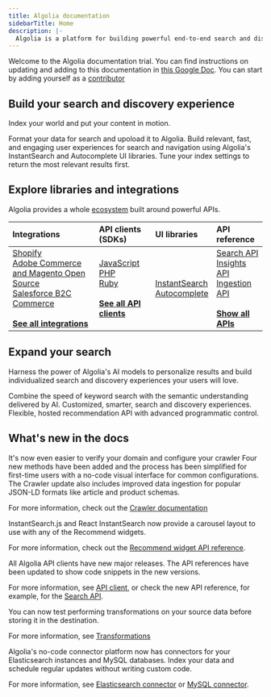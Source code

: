 ```yaml
---
title: Algolia documentation
sidebarTitle: Home
description: |-
  Algolia is a platform for building powerful end-to-end search and discovery solutions.
---
```


<Info>Welcome to the Algolia documentation trial. You can find instructions on updating and adding to this documentation in [this Google Doc](https://docs.google.com/document/d/10HwrG0jyj9_Jh5kE8Va1fc3h4haffbikInCImg9yPzw/edit?usp=sharing). You can start by adding yourself as a [contributor](/trial/contributors)</Info>

<CardGroup cols={3}>
  <Card title="What is Algolia?" href="/guides/getting-started/what-is-algolia/" img="/images/search-api.png" />

  <Card title="Try the interactive tutorial" href="https://www.algolia.com/doc/onboarding/" img="/images/interactive-tutorial.png" />

  <Card title="Algolia in three steps (video)" href="https://www.youtube.com/watch?v=yA4KISBv_88" img="/images/three-steps.png" />
</CardGroup>

## Build your search and discovery experience

Index your world and put your content in motion.

<CardGroup cols={3}>
  <Card title="Connect your data" href="/guides/sending-and-managing-data/send-and-update-your-data/" horizontal="true">
    Format your data for search and upoload it to Algolia.
  </Card>

  <Card title="Build your UI" href="https://www.algolia.com/doc/guides/building-search-ui/what-is-instantsearch/js/" horizontal="true">
    Build relevant, fast, and engaging user experiences for search and navigation using Algolia's InstantSearch and Autocomplete UI libraries.
  </Card>

  <Card title="Optimize relevance" href="/guides/managing-results/relevance-overview/" horizontal="true">
    Tune your index settings to return the most relevant results first.
  </Card>
</CardGroup>

## Explore libraries and integrations

Algolia provides a whole [ecosystem](/guides/get-started/ecosystem/) built around powerful APIs.

| Integrations                                                                                                                                                                                                                                                                                                            | API clients (SDKs)                                                                                                                                                                                                                                                    | UI libraries                                                                                                                                                                                                   | API reference                                                                                                                                                                                                                                                                            |
| :---------------------------------------------------------------------------------------------------------------------------------------------------------------------------------------------------------------------------------------------------------------------------------------------------------------------- | :-------------------------------------------------------------------------------------------------------------------------------------------------------------------------------------------------------------------------------------------------------------------- | :------------------------------------------------------------------------------------------------------------------------------------------------------------------------------------------------------------- | :--------------------------------------------------------------------------------------------------------------------------------------------------------------------------------------------------------------------------------------------------------------------------------------- |
| [Shopify](/integrations/shopify/overview/)<br />[Adobe Commerce and Magento Open Source](/integrations/magento-2/getting-started/quick-start/)<br />[Salesforce B2C Commerce](/integrations/salesforce-commerce-cloud-b2c/getting-started/introduction/)<br /><br />[**See all integrations**](/integrayions/overview/) | [JavaScript](https://www.algolia.com/doc/libraries/javascript/v5/)<br />[PHP](https://www.algolia.com/doc/libraries/php/v4/)<br />[Ruby](https://www.algolia.com/doc/libraries/ruby/v3/)<br /><br />[**See all API clients**](https://www.algolia.com/doc/libraries/) | [InstantSearch](https://www.algolia.com/doc/guides/building-search-ui/what-is-instantsearch/js/)<br />[Autocomplete](https://www.algolia.com/doc/ui-libraries/autocomplete/introduction/what-is-autocomplete/) | [Search API](/api-reference/search-api/search/search-an-index)<br />[Insights API](/api-reference/insights-api/events/send-events)<br />[Ingestion API](https://www.algolia.com/doc/rest-api/ingestion/)<br /><br />[**Show all APIs**](https://www.algolia.com/doc/api-reference/rest-api/) |

## Expand your search

Harness the power of Algolia's AI models to personalize results and build individualized search and discovery experiences your users will love.

<CardGroup cols={3}>
  <Card title="NeuralSearch" href="/guides/getting-started/neuralsearch" horizontal="true">
    Combine the speed of keyword search with the semantic understanding delivered by AI.
  </Card>

  <Card title="Personalization" href="https://www.algolia.com/doc/guides/personalization/ai-personalization/what-is-ai-personalization/" horizontal="true">
    Customized, smarter, search and discovery experiences.
  </Card>

  <Card title="Recommend" href="/guides/algolia-recommend/overview/" horizontal="true">
    Flexible, hosted recommendation API with advanced programmatic control.
  </Card>
</CardGroup>

## What's new in the docs

<Update label="2024-10-02" description="The next generation of the Algolia Crawler">
  It's now even easier to verify your domain and configure your crawler
  Four new methods have been added and the process has been simplified for first-time users with a no-code visual interface for common configurations.
  The Crawler update also includes improved data ingestion for popular JSON-LD formats like article and product schemas.

  For more information, check out the [Crawler documentation](https://www.algolia.com/doc/tools/crawler/getting-started/overview/)
</Update>

<Update label="2024-08-19" description="Carousel layout for Recommend widgets in InstantSearch">
  InstantSearch.js and React InstantSearch now provide a carousel layout to use with any of the Recommend widgets.

  For more information, check out the [Recommend widget API reference](https://www.algolia.com/doc/api-reference/widgets/frequently-bought-together/js/).
</Update>

<Update label="2024-08-14" description="New major versions of all Algolia API clients">
  All Algolia API clients have new major releases.
  The API references have been updated to show code snippets in the new versions.

  For more information, see [API client](https://www.algolia.com/doc/libraries/), or check the new API reference, for example, for the [Search API](https://www.algolia.com/doc/rest-api/search/).
</Update>

<Update label="2024-07-16" description="Data transformations for connectors available as beta">
  You can now test performing transformations on your source data before storing it in the destination.

  For more information, see [Transformations](/guides/sending-and-managing-data/send-and-update-your-data/connectors/transformations/)
</Update>

<Update label="2024-07-15" description="ElasticSearch and MySQL connectors released">
  Algolia's no-code connector platform now has connectors for your Elasticsearch instances and MySQL databases.
  Index your data and schedule regular updates without writing custom code.

  For more information, see [Elasticsearch connector](/guides/sending-and-managing-data/send-and-update-your-data/connectors/elasticsearch/) or [MySQL connector](/guides/sending-and-managing-data/send-and-update-your-data/connectors/mysql/).
</Update>